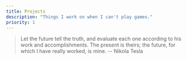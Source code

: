 ```yaml
---
title: Projects
description: "Things I work on when I can't play games."
priority: 1
---
```


> Let the future tell the truth, and evaluate each one according to his work and accomplishments. The present is theirs; the future, for which I have really worked, is mine.  -- Nikola Tesla 